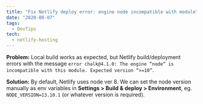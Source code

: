 ```yaml
---
title: "Fix Netlify deploy error: engine node incompatible with module"
date: "2020-08-07"
tags:
  - DevTips
tech:
  - netlify-hosting
---
```


**Problem:** Local build works as expected, but Netlify build/deployment errors with the message `error chalk@4.1.0: The engine “node” is incompatible with this module. Expected version “>=10”`.

**Solution:** By default, Netlify uses node ver 8. We can set the node version manually as env variables in **Settings > Build & deploy > Environment**, eg. `NODE_VERSION=13.10.1` (or whatever version is required).
